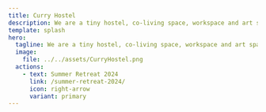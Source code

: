 ```yaml
---
title: Curry Hostel
description: We are a tiny hostel, co-living space, workspace and art space in a small Himalayan village in Sikkim. Slow is the way of life here and that is how we operate.
template: splash
hero:
  tagline: We are a tiny hostel, co-living space, workspace and art space in a small Himalayan village in Sikkim. Slow is the way of life here and that is how we operate. We are also creating an online space for everyone to connect with spaces that host artists, exhibitions, events, etc.
  image:
    file: ../../assets/CurryHostel.png
  actions:
    - text: Summer Retreat 2024
      link: /summer-retreat-2024/
      icon: right-arrow
      variant: primary
---
```



<CardGrid>
  <LinkCard
    title="The idea and space"
    href="/about/"
    description="Being a very offbeat space, it is important for us to tell you what this space exists and why you might want to stay"
  />
  <LinkCard
    title="Art Residency"
    href="/art-residency/"
    description="The art residency is our way to encourage everyone to focus on their passions, creativity, expressions and self-growth"
  />
  <LinkCard
    title="Summer Retreat 2024"
    href="/summer-retreat-2024/"
    description="An effort to bring like-minded people to experience the slow life, bring their arts and creative endeavors"
  />
  <LinkCard
    title="How to reach Curry Hostel"
    href="/about/how-to-reach-curry-hostel"
    description="Plan your travel via Siliguri (West Bengal) to Temi in Sikkim"
  />
</CardGrid>

